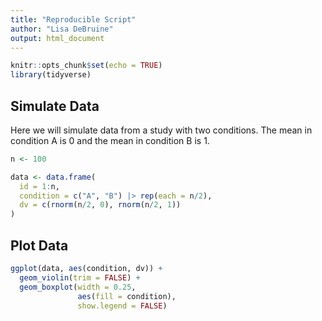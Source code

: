 ```yaml
---
title: "Reproducible Script"
author: "Lisa DeBruine"
output: html_document
---
```


```r
knitr::opts_chunk$set(echo = TRUE)
library(tidyverse)
```

## Simulate Data

Here we will simulate data from a study with two conditions. 
The mean in condition A is 0 and the mean in condition B is 1.

```r
n <- 100

data <- data.frame(
  id = 1:n,
  condition = c("A", "B") |> rep(each = n/2),
  dv = c(rnorm(n/2, 0), rnorm(n/2, 1))
)
```

## Plot Data

```r
ggplot(data, aes(condition, dv)) +
  geom_violin(trim = FALSE) +
  geom_boxplot(width = 0.25,
               aes(fill = condition),
               show.legend = FALSE)
```
